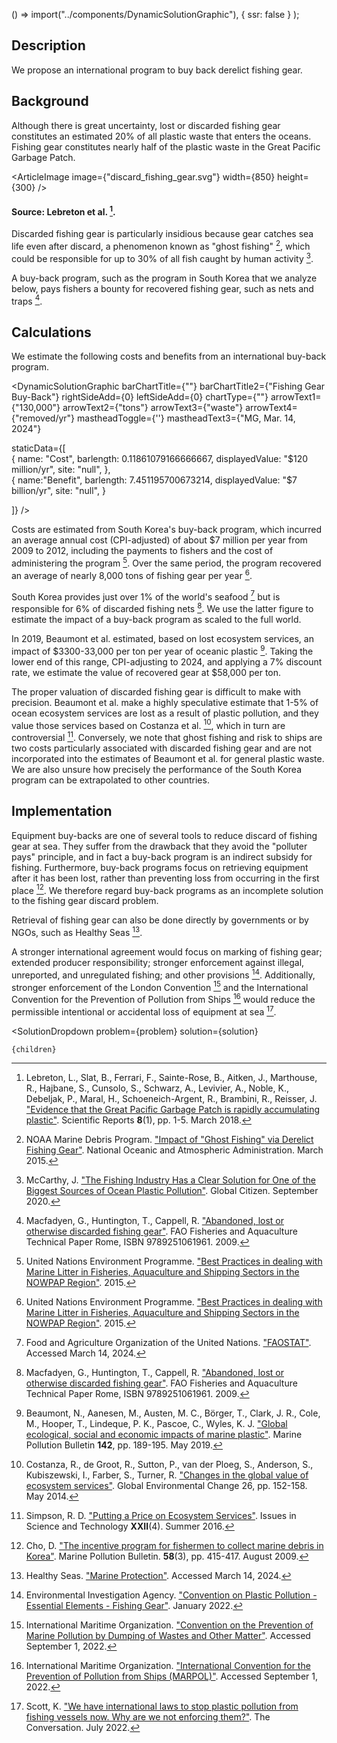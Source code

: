 
  () => import("../components/DynamicSolutionGraphic"),
  { ssr: false }
);




## Description

We propose an international program to buy back derelict fishing gear.



## Background

Although there is great uncertainty, lost or discarded fishing gear constitutes an estimated 20% of all plastic waste that enters the oceans. Fishing gear constitutes nearly half of the plastic waste in the Great Pacific Garbage Patch.

<ArticleImage image={"discard_fishing_gear.svg"} width={850} height={300} />
#### Source: Lebreton et al. [^"9"].

Discarded fishing gear is particularly insidious because gear catches sea life even after discard, a phenomenon known as "ghost fishing" [^"13"], which could be responsible for up to 30% of all fish caught by human activity [^"11"].

A buy-back program, such as the program in South Korea that we analyze below, pays fishers a bounty for recovered fishing gear, such as nets and traps [^"1"].



## Calculations

We estimate the following costs and benefits from an international buy-back program.

<DynamicSolutionGraphic
  barChartTitle={""}
  barChartTitle2={"Fishing Gear Buy-Back"}
  rightSideAdd={0}
  leftSideAdd={0}
  chartType={""}
  arrowText1={"130,000"}
  arrowText2={"tons"}
  arrowText3={"waste"}
  arrowText4={"removed/yr"}
  mastheadToggle={''}
  mastheadText3={"MG, Mar. 14, 2024"}
  
  
  staticData={[   
    {
      name: "Cost",
      barlength: 0.11861079166666667,
      displayedValue: "$120 million/yr",
      site: "null",
    },   
	{
	  name:"Benefit",
      barlength: 7.451195700673214,
      displayedValue: "$7 billion/yr",
      site: "null",
	}
        
  ]}
/>

Costs are estimated from South Korea's buy-back program, which incurred an average annual cost (CPI-adjusted) of about $7 million per year from 2009 to 2012, including the payments to fishers and the cost of administering the program [^"2"]. Over the same period, the program recovered an average of nearly 8,000 tons of fishing gear per year [^"2"].

South Korea provides just over 1% of the world's seafood [^"4"] but is responsible for 6% of discarded fishing nets [^"1"]. We use the latter figure to estimate the impact of a buy-back program as scaled to the full world.

In 2019, Beaumont et al. estimated, based on lost ecosystem services, an impact of $3300-33,000 per ton per year of oceanic plastic [^"8"]. Taking the lower end of this range, CPI-adjusting to 2024, and applying a 7% discount rate, we estimate the value of recovered gear at $58,000 per ton.

The proper valuation of discarded fishing gear is difficult to make with precision. Beaumont et al. make a highly speculative estimate that 1-5% of ocean ecosystem services are lost as a result of plastic pollution, and they value those services based on Costanza et al. [^"10"], which in turn are controversial [^"12"]. Conversely, we note that ghost fishing and risk to ships are two costs particularly associated with discarded fishing gear and are not incorporated into the estimates of Beaumont et al. for general plastic waste. We are also unsure how precisely the performance of the South Korea program can be extrapolated to other countries.





## Implementation

Equipment buy-backs are one of several tools to reduce discard of fishing gear at sea. They suffer from the drawback that they avoid the "polluter pays" principle, and in fact a buy-back program is an indirect subsidy for fishing. Furthermore, buy-back programs focus on retrieving equipment after it has been lost, rather than preventing loss from occurring in the first place [^"5"]. We therefore regard buy-back programs as an incomplete solution to the fishing gear discard problem.

Retrieval of fishing gear can also be done directly by governments or by NGOs, such as Healthy Seas [^"14"].

A stronger international agreement would focus on marking of fishing gear; extended producer responsibility; stronger enforcement against illegal, unreported, and unregulated fishing; and other provisions [^"3"]. Additionally, stronger enforcement of the London Convention [^"6"] and the International Convention for the Prevention of Pollution from Ships [^"7"] would reduce the permissible intentional or accidental loss of equipment at sea [^"16"].








[^"1"]: Macfadyen, G., Huntington, T., Cappell, R. ["Abandoned, lost or otherwise discarded fishing gear"](https://www.fao.org/documents/card/en?details=b1c2166f-78d5-5c21-b678-fe30cd51b154). FAO Fisheries and Aquaculture Technical Paper Rome, ISBN 9789251061961. 2009.

[^"2"]: United Nations Environment Programme. ["Best Practices in dealing with Marine Litter in Fisheries, Aquaculture and Shipping Sectors in the NOWPAP Region"](https://wedocs.unep.org/20.500.11822/26219). 2015.

[^"3"]: Environmental Investigation Agency. ["Convention on Plastic Pollution - Essential Elements - Fishing Gear"](https://eia-international.org/report/convention-on-plastic-pollution-essential-elements-fishing-gear/). January 2022.

[^"4"]: Food and Agriculture Organization of the United Nations. ["FAOSTAT"](http://www.fao.org/faostat/en/#data). Accessed March 14, 2024.

[^"5"]: Cho, D. ["The incentive program for fishermen to collect marine debris in Korea"](https://www.sciencedirect.com/science/article/abs/pii/S0025326X08004918). Marine Pollution Bulletin. <b>58</b>(3), pp. 415-417. August 2009.

[^"6"]: International Maritime Organization. ["Convention on the Prevention of Marine Pollution by Dumping of Wastes and Other Matter"](https://www.imo.org/en/OurWork/Environment/Pages/London-Convention-Protocol.aspx). Accessed September 1, 2022.

[^"7"]: International Maritime Organization. ["International Convention for the Prevention of Pollution from Ships (MARPOL)"](https://www.imo.org/en/About/Conventions/Pages/International-Convention-for-the-Prevention-of-Pollution-from-Ships-(MARPOL).aspx). Accessed September 1, 2022.

[^"8"]: Beaumont, N., Aanesen, M., Austen, M. C., Börger, T., Clark, J. R., Cole, M., Hooper, T., Lindeque, P. K., Pascoe, C., Wyles, K. J. ["Global ecological, social and economic impacts of marine plastic"](https://www.sciencedirect.com/science/article/pii/S0025326X19302061). Marine Pollution Bulletin <b>142</b>, pp. 189-195. May 2019.

[^"9"]: Lebreton, L., Slat, B., Ferrari, F., Sainte-Rose, B., Aitken, J., Marthouse, R., Hajbane, S., Cunsolo, S., Schwarz, A., Levivier, A., Noble, K., Debeljak, P., Maral, H., Schoeneich-Argent, R., Brambini, R., Reisser, J. ["Evidence that the Great Pacific Garbage Patch is rapidly accumulating plastic"](https://www.nature.com/articles/s41598-018-22939-w). Scientific Reports <b>8</b>(1), pp. 1-5. March 2018.

[^"10"]: Costanza, R., de Groot, R., Sutton, P., van der Ploeg, S., Anderson, S., Kubiszewski, I., Farber, S., Turner, R. ["Changes in the global value of ecosystem services"](https://www.sciencedirect.com/science/article/abs/pii/S0959378014000685?via%3Dihub). Global Environmental Change 26, pp. 152-158. May 2014.

[^"11"]: McCarthy, J. ["The Fishing Industry Has a Clear Solution for One of the Biggest Sources of Ocean Plastic Pollution"](https://www.globalcitizen.org/en/content/blue-ocean-gear-sustainable-fishing/). Global Citizen. September 2020.

[^"12"]: Simpson, R. D. ["Putting a Price on Ecosystem Services"](https://issues.org/putting-a-price-on-ecosystem-services/). Issues in Science and Technology <b>XXII</b>(4). Summer 2016.

[^"13"]: NOAA Marine Debris Program. ["Impact of "Ghost Fishing" via Derelict Fishing Gear"](https://marinedebris.noaa.gov/sites/default/files/publications-files/Ghostfishing_DFG.pdf). National Oceanic and Atmospheric Administration. March 2015.

[^"14"]: Healthy Seas. ["Marine Protection"](https://www.healthyseas.org/marine-protection/). Accessed March 14, 2024.

[^"16"]: Scott, K. ["We have international laws to stop plastic pollution from fishing vessels now. Why are we not enforcing them?"](https://theconversation.com/we-have-international-laws-to-stop-plastic-pollution-from-fishing-vessels-now-why-are-we-not-enforcing-them-185951). The Conversation. July 2022.

  <SolutionDropdown 
    problem={problem} 
    solution={solution}
  >
    {children}
  </SolutionDropdown>